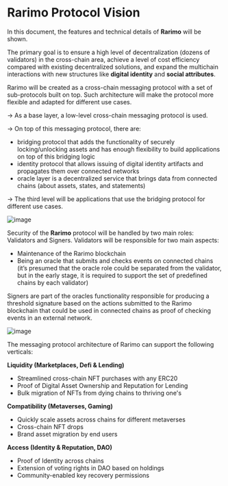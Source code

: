 ---
---

# Rarimo Protocol Vision

In this document, the features and technical details of **Rarimo** will be shown.

The primary goal is to ensure a high level of decentralization (dozens of validators) in the cross-chain area, achieve a
level of cost efficiency compared with existing decentralized solutions, and expand the multichain interactions with new
structures like **digital identity** and **social attributes**.

Rarimo will be created as a cross-chain messaging protocol with a set of sub-protocols built on top. Such architecture
will make the protocol more flexible and adapted for different use cases.

→ As a base layer, a low-level cross-chain messaging protocol is used.

→ On top of this messaging protocol, there are:
* bridging protocol that adds the functionality of securely locking/unlocking assets and has enough flexibility to build
applications on top of this bridging logic
* identity protocol that allows issuing of digital identity artifacts and propagates them over connected networks
* oracle layer is a decentralized service that brings data from connected chains (about assets, states, and statements)

→ The third level will be applications that use the bridging protocol for different use cases.

![image](protocol-layers.png)

Security of the **Rarimo** protocol will be handled by two main roles: Validators and Signers. Validators will be
responsible for two main aspects:
* Maintenance of the Rarimo blockchain
* Being an oracle that submits and checks events on connected chains (it’s presumed that the oracle role could be
separated from the validator, but in the early stage, it is required to support the set of predefined chains by each
validator)

Signers are part of the oracles functionality responsible for producing a threshold signature based on the actions
submitted to the Rarimo blockchain that could be used in connected chains as proof of checking events in an external
network.

![image](validator.png)

The messaging protocol architecture of Rarimo can support the following verticals:

**Liquidity (Marketplaces, Defi & Lending)**
* Streamlined cross-chain NFT purchases with any ERC20
* Proof of Digital Asset Ownership and Reputation for Lending
* Bulk migration of NFTs from dying chains to thriving one's

**Compatibility (Metaverses, Gaming)**
* Quickly scale assets across chains for different metaverses
* Cross-chain NFT drops
* Brand asset migration by end users

**Access (Identity & Reputation, DAO)**
* Proof of Identity across chains
* Extension of voting rights in DAO based on holdings
* Community-enabled key recovery permissions

